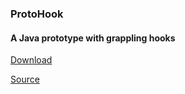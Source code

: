 ### ProtoHook

#### A Java prototype with grappling hooks

[Download](/dl/ProtoGrappleHook.zip)

[Source](https://github.com/MellowArpeggiation/ProtoGrappleHook)

